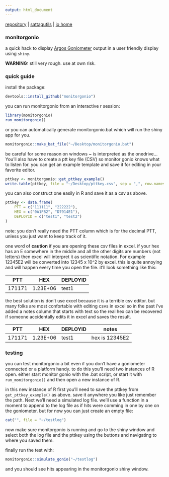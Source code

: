 ```yaml
---
output: html_document
---
```


[repository](https://github.com/williamcioffi/monitorgonio) | [sattagutils](https://williamcioffi.github.io/sattagutils) | [io home](https://williamcioffi.github.io)

### monitorgonio
a quick hack to display [Argos Goniometer](https://www.clsamerica.com/argos-goniometer) output in a user friendly display using `shiny`. 

**WARNING:** still very rough. use at own risk.

### quick guide
install the package:

```r
devtools::install_github("monitorgonio")
```

you can run monitorgonio from an interactive r session:

```r
library(monitorgonio)
run_monitorgonio()
```

or you can automatically generate monitorgonio.bat which will run the shiny app for you.

```r
monitorgonio::make_bat_file("~/Desktop/monitorgonio.bat")
```

be careful for some reason on windows ~ is interpreted as the onedrive... You'll also have to create a ptt key file (CSV) so monitor gonio knows what to listen for. you can get an example template and save it for editing in your favorite editor.

```r
pttkey <- monitorgonio::get_pttkey_example()
write.table(pttkey, file = "~/Desktop/pttkey.csv", sep = ",", row.names = FALSE)
```

you can also construct one easily in R and save it as a csv as above.
```r
pttkey <- data.frame(
	PTT = c("111111", "222222"),
 	HEX = c("0A1FB2", "D7914E1"), 
	DEPLOYID = c("test1", "test2")
)
```

note: you don't really need the PTT column which is for the decimal PTT, unless you just want to keep track of it.

one word of **caution** if you are opening these csv files in excel. if your hex has an E somewhere in the middle and all the other digits are numbers (not letters) then excel will interpret it as scientific notation. For example 12345E2 will be converted into 12345  x 10^2 by excel. this is quite annoying and will happen every time you open the file. it'll look something like this:

|PTT|HEX|DEPLOYID|
|----|----|----|
|171171|1.23E+06|test1|

the best solution is don't use excel because it is a terrible csv editor. but many folks are most confortable with editing csvs in excel so in the past i've added a notes column that starts with text so the real hex can be recovered if someone accidentally edits it in excel and saves the result.

|PTT|HEX|DEPLOYID|notes|
|----|----|----|----|
171171|1.23E+06|test1|hex is 12345E2|

### testing 
you can test monitorgonio a bit even if you don't have a goniometer connected or a platform handy. to do this you'll need two instances of R open. either start monitor gonio with the .bat script, or start it with ```run_monitorgonio()``` and then open a new instance of R.

in this new instance of R first you'll need to save the pttkey from ```get_pttkey_example()``` as above. save it anywhere you like just remember the path. Next we'll need a simulated log file. we'll use a function in a moment to append to the log file as if hits were comming in one by one on the goniometer. but for now you can just create an empty file:

```r
cat("", file = "~/testlog")
```

now make sure monitorgonio is running and go to the shiny window and select both the log file and the pttkey using the buttons and navigating to where you saved them.

finally run the test with: 

```r
monitorgonio::simulate_gonio("~/testlog")
```

and you should see hits appearing in the monitorgonio shiny window.

